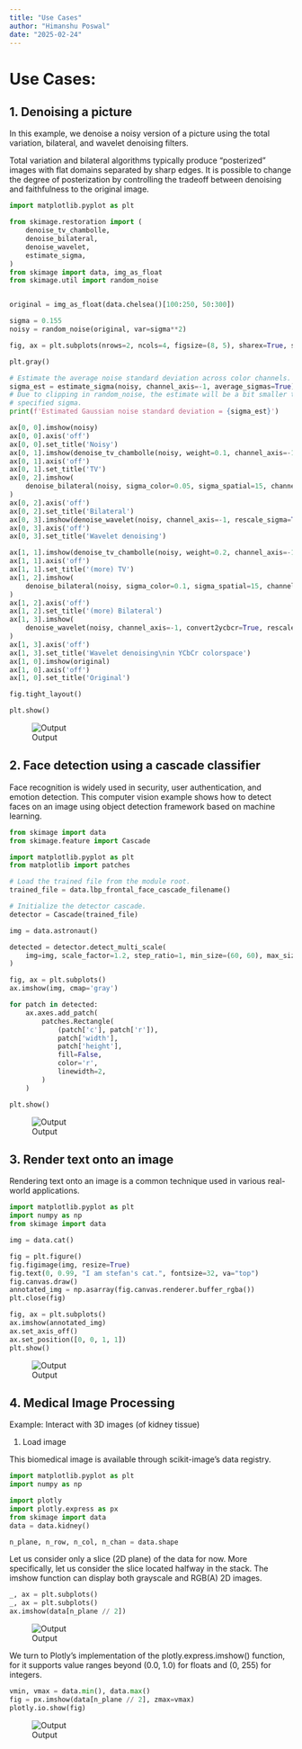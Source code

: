 ```yaml
---
title: "Use Cases"
author: "Himanshu Poswal"
date: "2025-02-24"
---
```


# Use Cases:

## 1. Denoising a picture

In this example, we denoise a noisy version of a picture using the total variation, bilateral, and wavelet denoising filters.

Total variation and bilateral algorithms typically produce “posterized” images with flat domains separated by sharp edges. It is possible to change the degree of posterization by controlling the tradeoff between denoising and faithfulness to the original image.

```python
import matplotlib.pyplot as plt

from skimage.restoration import (
    denoise_tv_chambolle,
    denoise_bilateral,
    denoise_wavelet,
    estimate_sigma,
)
from skimage import data, img_as_float
from skimage.util import random_noise


original = img_as_float(data.chelsea()[100:250, 50:300])

sigma = 0.155
noisy = random_noise(original, var=sigma**2)

fig, ax = plt.subplots(nrows=2, ncols=4, figsize=(8, 5), sharex=True, sharey=True)

plt.gray()

# Estimate the average noise standard deviation across color channels.
sigma_est = estimate_sigma(noisy, channel_axis=-1, average_sigmas=True)
# Due to clipping in random_noise, the estimate will be a bit smaller than the
# specified sigma.
print(f'Estimated Gaussian noise standard deviation = {sigma_est}')

ax[0, 0].imshow(noisy)
ax[0, 0].axis('off')
ax[0, 0].set_title('Noisy')
ax[0, 1].imshow(denoise_tv_chambolle(noisy, weight=0.1, channel_axis=-1))
ax[0, 1].axis('off')
ax[0, 1].set_title('TV')
ax[0, 2].imshow(
    denoise_bilateral(noisy, sigma_color=0.05, sigma_spatial=15, channel_axis=-1)
)
ax[0, 2].axis('off')
ax[0, 2].set_title('Bilateral')
ax[0, 3].imshow(denoise_wavelet(noisy, channel_axis=-1, rescale_sigma=True))
ax[0, 3].axis('off')
ax[0, 3].set_title('Wavelet denoising')

ax[1, 1].imshow(denoise_tv_chambolle(noisy, weight=0.2, channel_axis=-1))
ax[1, 1].axis('off')
ax[1, 1].set_title('(more) TV')
ax[1, 2].imshow(
    denoise_bilateral(noisy, sigma_color=0.1, sigma_spatial=15, channel_axis=-1)
)
ax[1, 2].axis('off')
ax[1, 2].set_title('(more) Bilateral')
ax[1, 3].imshow(
    denoise_wavelet(noisy, channel_axis=-1, convert2ycbcr=True, rescale_sigma=True)
)
ax[1, 3].axis('off')
ax[1, 3].set_title('Wavelet denoising\nin YCbCr colorspace')
ax[1, 0].imshow(original)
ax[1, 0].axis('off')
ax[1, 0].set_title('Original')

fig.tight_layout()

plt.show()
```

![Output](image_7.png)


## 2. Face detection using a cascade classifier

Face recognition is widely used in security, user authentication, and emotion detection. This computer vision example shows how to detect faces on an image using object detection framework based on machine learning.

```python
from skimage import data
from skimage.feature import Cascade

import matplotlib.pyplot as plt
from matplotlib import patches

# Load the trained file from the module root.
trained_file = data.lbp_frontal_face_cascade_filename()

# Initialize the detector cascade.
detector = Cascade(trained_file)

img = data.astronaut()

detected = detector.detect_multi_scale(
    img=img, scale_factor=1.2, step_ratio=1, min_size=(60, 60), max_size=(123, 123)
)

fig, ax = plt.subplots()
ax.imshow(img, cmap='gray')

for patch in detected:
    ax.axes.add_patch(
        patches.Rectangle(
            (patch['c'], patch['r']),
            patch['width'],
            patch['height'],
            fill=False,
            color='r',
            linewidth=2,
        )
    )

plt.show()
```
![Output](image_3.png)


## 3. Render text onto an image

Rendering text onto an image is a common technique used in various real-world applications.

```python
import matplotlib.pyplot as plt
import numpy as np
from skimage import data

img = data.cat()

fig = plt.figure()
fig.figimage(img, resize=True)
fig.text(0, 0.99, "I am stefan's cat.", fontsize=32, va="top")
fig.canvas.draw()
annotated_img = np.asarray(fig.canvas.renderer.buffer_rgba())
plt.close(fig)
```
```python
fig, ax = plt.subplots()
ax.imshow(annotated_img)
ax.set_axis_off()
ax.set_position([0, 0, 1, 1])
plt.show()
```

![Output](image_4.png)


## 4. Medical Image Processing

Example: Interact with 3D images (of kidney tissue)

1. Load image

This biomedical image is available through scikit-image’s data registry.

```python
import matplotlib.pyplot as plt
import numpy as np

import plotly
import plotly.express as px
from skimage import data
data = data.kidney()

n_plane, n_row, n_col, n_chan = data.shape
```

Let us consider only a slice (2D plane) of the data for now. More specifically, let us consider the slice located halfway in the stack. The imshow function can display both grayscale and RGB(A) 2D images.

```python
_, ax = plt.subplots()
_, ax = plt.subplots()
ax.imshow(data[n_plane // 2])
```

![Output](image_5.png)

We turn to Plotly’s implementation of the plotly.express.imshow() function, for it supports value ranges beyond (0.0, 1.0) for floats and (0, 255) for integers.

```python
vmin, vmax = data.min(), data.max()
fig = px.imshow(data[n_plane // 2], zmax=vmax)
plotly.io.show(fig)
```

![Output](image_6.png)

